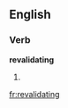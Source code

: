 
==English==

===Verb===
'''revalidating'''

# {{present participle of|[[revalidate]]}}

[[fr:revalidating]]